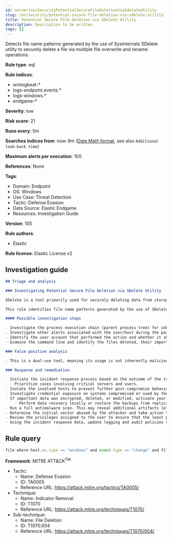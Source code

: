 ```yaml
---
id: serverlessSecurityPotentialSecureFileDeletionViaSdeleteUtility
slug: /en/security/potential-secure-file-deletion-via-sdelete-utility
title: Potential Secure File Deletion via SDelete Utility
description: Description to be written
tags: []
---
```


<div id="potential-secure-file-deletion-via-sdelete-utility"></div>

Detects file name patterns generated by the use of Sysinternals SDelete utility to securely delete a file via multiple file overwrite and rename operations.

**Rule type**: eql

**Rule indices**: 

* winlogbeat-*
* logs-endpoint.events.*
* logs-windows.*
* endgame-*

**Severity**: low

**Risk score**: 21

**Runs every**: 5m

**Searches indices from**: now-9m ([Date Math format](((ref))/common-options.html#date-math), see also <DocLink id="serverlessSecurityRulesUiCreate" section="set-the-rules-schedule">`Additional look-back time`</DocLink>)

**Maximum alerts per execution**: 100

**References**: None

**Tags**: 

* Domain: Endpoint
* OS: Windows
* Use Case: Threat Detection
* Tactic: Defense Evasion
* Data Source: Elastic Endgame
* Resources: Investigation Guide

**Version**: 105

**Rule authors**: 

* Elastic

**Rule license**: Elastic License v2

## Investigation guide

```markdown
## Triage and analysis

### Investigating Potential Secure File Deletion via SDelete Utility

SDelete is a tool primarily used for securely deleting data from storage devices, making it unrecoverable. Microsoft develops it as part of the Sysinternals Suite. Although commonly used to delete data securely, attackers can abuse it to delete forensic indicators and remove files as a post-action to a destructive action such as ransomware or data theft to hinder recovery efforts.

This rule identifies file name patterns generated by the use of SDelete utility to securely delete a file via multiple file overwrite and rename operations.

#### Possible investigation steps

- Investigate the process execution chain (parent process tree) for unknown processes. Examine their executable files for prevalence, whether they are located in expected locations, and if they are signed with valid digital signatures.
- Investigate other alerts associated with the user/host during the past 48 hours.
- Identify the user account that performed the action and whether it should perform this kind of action.
- Examine the command line and identify the files deleted, their importance and whether they could be the target of antiforensics activity.

### False positive analysis

- This is a dual-use tool, meaning its usage is not inherently malicious. Analysts can dismiss the alert if the administrator is aware of the activity, no other suspicious activity was identified, and there are justifications for the execution.

### Response and remediation

- Initiate the incident response process based on the outcome of the triage.
  - Prioritize cases involving critical servers and users.
- Isolate the involved hosts to prevent further post-compromise behavior.
- Investigate credential exposure on systems compromised or used by the attacker to ensure all compromised accounts are identified. Reset passwords for these accounts and other potentially compromised credentials, such as email, business systems, and web services.
- If important data was encrypted, deleted, or modified, activate your data recovery plan.
    - Perform data recovery locally or restore the backups from replicated copies (cloud, other servers, etc.).
- Run a full antimalware scan. This may reveal additional artifacts left in the system, persistence mechanisms, and malware components.
- Determine the initial vector abused by the attacker and take action to prevent reinfection through the same vector.
- Review the privileges assigned to the user to ensure that the least privilege principle is being followed.
- Using the incident response data, update logging and audit policies to improve the mean time to detect (MTTD) and the mean time to respond (MTTR).

```

## Rule query

```js
file where host.os.type == "windows" and event.type == "change" and file.name : "*AAA.AAA"

```

**Framework**: MITRE ATT&CK<sup>TM</sup>

* Tactic:
    * Name: Defense Evasion
    * ID: TA0005
    * Reference URL: https://attack.mitre.org/tactics/TA0005/
* Technique:
    * Name: Indicator Removal
    * ID: T1070
    * Reference URL: https://attack.mitre.org/techniques/T1070/
* Sub-technique:
    * Name: File Deletion
    * ID: T1070.004
    * Reference URL: https://attack.mitre.org/techniques/T1070/004/

